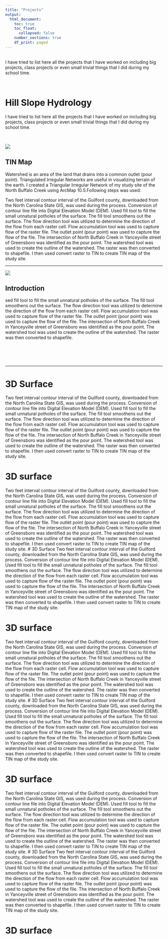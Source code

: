 ```yaml
---
title: "Projects"
output:
  html_document:
    toc: true
    toc_float:
      collapsed: false
    number_sections: true
    df_print: paged
---
```



\
 <i class="fas fa-project-diagram "></i> I have tried to list here all the projects that I have worked on including big projects, class projects or even small trivial things that I did during my school time.

\
 
# Hill Slope Hydrology
I have tried to list here all the projects that I have worked on including big projects, class projects or even small trivial things that I did during my school time.


\
<div class="col-sm-6">
![](images/HillSlopeNB.jpg)
</div>

## TIN Map

Watershed is an area of the land that drains into a common outlet (pour point). Triangulated Irregular Networks are useful in visualizing terrain of the earth. I created a Triangular Irregular Network of my study site of the North Buffalo Creek using ArcMap 10.5.Following steps was used: 
  
Two feet interval contour interval of the Guilford county, downloaded from the North Carolina State GIS, was used during the process.  Conversion of contour line file into Digital Elevation Model (DEM). Used fill tool to fill the small unnatural potholes of the surface. The fill tool smoothens out the surface. The flow direction tool was utilized to determine the direction of the flow from each raster cell. Flow accumulation tool was used to capture flow of the raster file. The outlet point (pour point) was used to capture the flow of the file. The intersection of North Buffalo Creek in Yanceyville street of Greensboro was identified as the pour point. The watershed tool was used to create the outline of the watershed. The raster was then converted to shapefile. I then used convert raster to TIN to create TIN map of the study site. 

---


<div class="col-sm-6">

<a href = "https://www.youtube.com/watch?v=MSzn2fR7jwQ" target = "_blank"> <img src= "images/WatershedStreets.jpg" /> </a>


</div>
## Introduction
sed fill tool to fill the small unnatural potholes of the surface. The fill tool smoothens out the surface. The flow direction tool was utilized to determine the direction of the flow from each raster cell. Flow accumulation tool was used to capture flow of the raster file. The outlet point (pour point) was used to capture the flow of the file. The intersection of North Buffalo Creek in Yanceyville street of Greensboro was identified as the pour point. The watershed tool was used to create the outline of the watershed. The raster was then converted to shapefile.
\
\
\
\
\

---

# 3D Surface
Two feet interval contour interval of the Guilford county, downloaded from the North Carolina State GIS, was used during the process.  Conversion of contour line file into Digital Elevation Model (DEM). Used fill tool to fill the small unnatural potholes of the surface. The fill tool smoothens out the surface. The flow direction tool was utilized to determine the direction of the flow from each raster cell. Flow accumulation tool was used to capture flow of the raster file. The outlet point (pour point) was used to capture the flow of the file. The intersection of North Buffalo Creek in Yanceyville street of Greensboro was identified as the pour point. The watershed tool was used to create the outline of the watershed. The raster was then converted to shapefile. I then used convert raster to TIN to create TIN map of the study site. 

# 3D surface
Two feet interval contour interval of the Guilford county, downloaded from the North Carolina State GIS, was used during the process.  Conversion of contour line file into Digital Elevation Model (DEM). Used fill tool to fill the small unnatural potholes of the surface. The fill tool smoothens out the surface. The flow direction tool was utilized to determine the direction of the flow from each raster cell. Flow accumulation tool was used to capture flow of the raster file. The outlet point (pour point) was used to capture the flow of the file. The intersection of North Buffalo Creek in Yanceyville street of Greensboro was identified as the pour point. The watershed tool was used to create the outline of the watershed. The raster was then converted to shapefile. I then used convert raster to TIN to create TIN map of the study site. 
# 3D Surface
Two feet interval contour interval of the Guilford county, downloaded from the North Carolina State GIS, was used during the process.  Conversion of contour line file into Digital Elevation Model (DEM). Used fill tool to fill the small unnatural potholes of the surface. The fill tool smoothens out the surface. The flow direction tool was utilized to determine the direction of the flow from each raster cell. Flow accumulation tool was used to capture flow of the raster file. The outlet point (pour point) was used to capture the flow of the file. The intersection of North Buffalo Creek in Yanceyville street of Greensboro was identified as the pour point. The watershed tool was used to create the outline of the watershed. The raster was then converted to shapefile. I then used convert raster to TIN to create TIN map of the study site. 

# 3D surface
Two feet interval contour interval of the Guilford county, downloaded from the North Carolina State GIS, was used during the process.  Conversion of contour line file into Digital Elevation Model (DEM). Used fill tool to fill the small unnatural potholes of the surface. The fill tool smoothens out the surface. The flow direction tool was utilized to determine the direction of the flow from each raster cell. Flow accumulation tool was used to capture flow of the raster file. The outlet point (pour point) was used to capture the flow of the file. The intersection of North Buffalo Creek in Yanceyville street of Greensboro was identified as the pour point. The watershed tool was used to create the outline of the watershed. The raster was then converted to shapefile. I then used convert raster to TIN to create TIN map of the study site. 
# 3D Surface
Two feet interval contour interval of the Guilford county, downloaded from the North Carolina State GIS, was used during the process.  Conversion of contour line file into Digital Elevation Model (DEM). Used fill tool to fill the small unnatural potholes of the surface. The fill tool smoothens out the surface. The flow direction tool was utilized to determine the direction of the flow from each raster cell. Flow accumulation tool was used to capture flow of the raster file. The outlet point (pour point) was used to capture the flow of the file. The intersection of North Buffalo Creek in Yanceyville street of Greensboro was identified as the pour point. The watershed tool was used to create the outline of the watershed. The raster was then converted to shapefile. I then used convert raster to TIN to create TIN map of the study site.  

# 3D surface
Two feet interval contour interval of the Guilford county, downloaded from the North Carolina State GIS, was used during the process.  Conversion of contour line file into Digital Elevation Model (DEM). Used fill tool to fill the small unnatural potholes of the surface. The fill tool smoothens out the surface. The flow direction tool was utilized to determine the direction of the flow from each raster cell. Flow accumulation tool was used to capture flow of the raster file. The outlet point (pour point) was used to capture the flow of the file. The intersection of North Buffalo Creek in Yanceyville street of Greensboro was identified as the pour point. The watershed tool was used to create the outline of the watershed. The raster was then converted to shapefile. I then used convert raster to TIN to create TIN map of the study site. 
# 3D Surface
Two feet interval contour interval of the Guilford county, downloaded from the North Carolina State GIS, was used during the process.  Conversion of contour line file into Digital Elevation Model (DEM). Used fill tool to fill the small unnatural potholes of the surface. The fill tool smoothens out the surface. The flow direction tool was utilized to determine the direction of the flow from each raster cell. Flow accumulation tool was used to capture flow of the raster file. The outlet point (pour point) was used to capture the flow of the file. The intersection of North Buffalo Creek in Yanceyville street of Greensboro was identified as the pour point. The watershed tool was used to create the outline of the watershed. The raster was then converted to shapefile. I then used convert raster to TIN to create TIN map of the study site. 

# 3D surface
